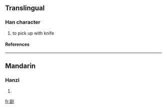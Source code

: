 ==Translingual==
===Han character===
{{Han char|rn=18|rad=刀|as=11|sn=13|four=|canj=尸口中弓 (SRLN), XX尸口中 (XXSRL)}}
# to pick up with knife
====References====
{{Han ref|kx=0143.360|dkj=02163|hdz=10353.030|uh=527E|ud=21118}}
----
==Mandarin==
===Hanzi===
{{cmn-hanzi|pin=[[kōu]] (kou1)|wg=k'ou<sup>1</sup>}}
# {{defn|Mandarin}}




[[fr:剾]]